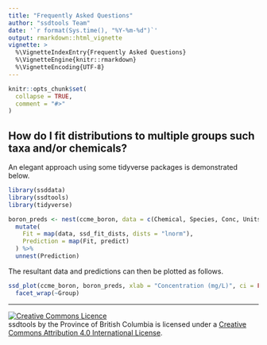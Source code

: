```yaml
---
title: "Frequently Asked Questions"
author: "ssdtools Team"
date: '`r format(Sys.time(), "%Y-%m-%d")`'
output: rmarkdown::html_vignette
vignette: >
  %\VignetteIndexEntry{Frequently Asked Questions}
  %\VignetteEngine{knitr::rmarkdown}
  %\VignetteEncoding{UTF-8}
---
```

  
```r
knitr::opts_chunk$set(
  collapse = TRUE,
  comment = "#>"
)
```

## How do I fit distributions to multiple groups such taxa and/or chemicals?

An elegant approach using some tidyverse packages is demonstrated below.

```r
library(ssddata)
library(ssdtools)
library(tidyverse)

boron_preds <- nest(ccme_boron, data = c(Chemical, Species, Conc, Units)) %>%
  mutate(
    Fit = map(data, ssd_fit_dists, dists = "lnorm"),
    Prediction = map(Fit, predict)
  ) %>%
  unnest(Prediction)
```

The resultant data and predictions can then be plotted as follows.
```r
ssd_plot(ccme_boron, boron_preds, xlab = "Concentration (mg/L)", ci = FALSE) +
  facet_wrap(~Group)
```

-----

<a rel="license" href="https://creativecommons.org/licenses/by/4.0/"><img alt="Creative Commons Licence"
style="border-width:0" src="https://i.creativecommons.org/l/by/4.0/80x15.png" /></a><br /><span
xmlns:dct="http://purl.org/dc/terms/" property="dct:title">ssdtools</span> by <span
xmlns:cc="http://creativecommons.org/ns#" property="cc:attributionName">the Province of British Columbia
</span> is licensed under a <a rel="license" href="https://creativecommons.org/licenses/by/4.0/">
Creative Commons Attribution 4.0 International License</a>.
